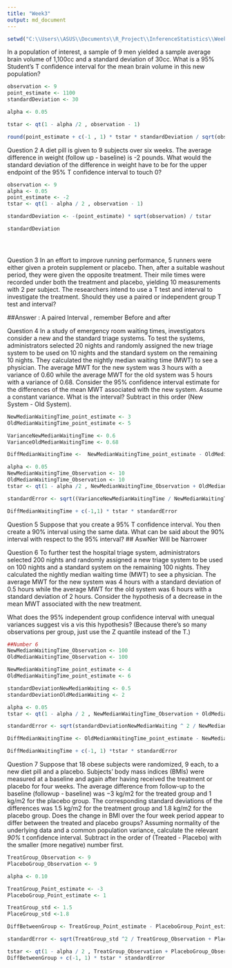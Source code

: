 ```yaml
---
title: "Week3"
output: md_document
---
```


```r
setwd("C:\\Users\\ASUS\\Documents\\R_Project\\InferenceStatistics\\Week3")

```
In a population of interest, a sample of 9 men yielded a sample average brain volume of 1,100cc and a standard deviation of 30cc. What is a 95% Student's T confidence interval for the mean brain volume in this new population?



```r
observation <- 9
point_estimate <- 1100
standardDeviation <- 30

alpha <- 0.05 

tstar <- qt(1 - alpha /2 , observation - 1)

round(point_estimate + c(-1 , 1) * tstar * standardDeviation / sqrt(observation))


```
Question 2
A diet pill is given to 9 subjects over six weeks. The average difference in weight (follow up - baseline) is -2 pounds. What would the standard deviation of the difference in weight have to be for the upper endpoint of the 95% T confidence interval to touch 0?

```r

observation <- 9
alpha <- 0.05
point_estimate <- -2
tstar <- qt(1 - alpha / 2 , observation - 1)

standardDeviation <- -(point_estimate) * sqrt(observation) / tstar

standardDeviation





```

Question 3
In an effort to improve running performance, 5 runners were either given a protein supplement or placebo. Then, after a suitable washout period, they were given the opposite treatment. Their mile times were recorded under both the treatment and placebo, yielding 10 measurements with 2 per subject. The researchers intend to use a T test and interval to investigate the treatment. Should they use a paired or independent group T test and interval?

##Answer : 
A paired Interval , remember Before and after 

Question 4
In a study of emergency room waiting times, investigators consider a new and the standard triage systems. To test the systems, administrators selected 20 nights and randomly assigned the new triage system to be used on 10 nights and the standard system on the remaining 10 nights. They calculated the nightly median waiting time (MWT) to see a physician. The average MWT for the new system was 3 hours with a variance of 0.60 while the average MWT for the old system was 5 hours with a variance of 0.68. Consider the 95% confidence interval estimate for the differences of the mean MWT associated with the new system. Assume a constant variance. What is the interval? Subtract in this order (New System - Old System).


```r

NewMedianWaitingTime_point_estimate <- 3
OldMedianWaitingTime_point_estimate <- 5

VarianceNewMedianWaitingTime <- 0.6
VarianceOldMedianWaitingTime <- 0.68

DiffMedianWaitingTime <-  NewMedianWaitingTime_point_estimate - OldMedianWaitingTime_point_estimate

alpha <- 0.05
NewMedianWaitingTime_Observation <- 10 
OldMedianWaitingTime_Observation <- 10
tstar <- qt(1 - alpha /2 , NewMedianWaitingTime_Observation + OldMedianWaitingTime_Observation- 2)

standardError <- sqrt((VarianceNewMedianWaitingTime / NewMedianWaitingTime_Observation) + (VarianceOldMedianWaitingTime / OldMedianWaitingTime_Observation) )

DiffMedianWaitingTime + c(-1,1) * tstar * standardError

```
Question 5
Suppose that you create a 95% T confidence interval. You then create a 90% interval using the same data. What can be said about the 90% interval with respect to the 95% interval?
## AswNer
Will be Narrower

Question 6
To further test the hospital triage system, administrators selected 200 nights and randomly assigned a new triage system to be used on 100 nights and a standard system on the remaining 100 nights. They calculated the nightly median waiting time (MWT) to see a physician. The average MWT for the new system was 4 hours with a standard deviation of 0.5 hours while the average MWT for the old system was 6 hours with a standard deviation of 2 hours. Consider the hypothesis of a decrease in the mean MWT associated with the new treatment.

What does the 95% independent group confidence interval with unequal variances suggest vis a vis this hypothesis? (Because there's so many observations per group, just use the Z quantile instead of the T.)


```r
##Number 6
NewMedianWaitingTime_Observation <- 100
OldMedianWaitingTime_Observation <- 100

NewMedianWaitingTime_point_estimate <- 4 
OldMedianWaitingTime_point_estimate <- 6

standardDeviationNewMedianWaiting <- 0.5
standardDeviationOldMedianWaiting <- 2

alpha <- 0.05
tstar <- qt(1 - alpha / 2 , NewMedianWaitingTime_Observation + OldMedianWaitingTime_point_estimate - 2)

standardError <- sqrt(standardDeviationNewMedianWaiting ^ 2 / NewMedianWaitingTime_Observation + standardDeviationOldMedianWaiting ^ 2 / OldMedianWaitingTime_Observation)

DiffMedianWaitingTime <- OldMedianWaitingTime_point_estimate - NewMedianWaitingTime_point_estimate 

DiffMedianWaitingTime + c(-1, 1) *tstar * standardError 


```


Question 7
Suppose that 18 obese subjects were randomized, 9 each, to a new diet pill and a placebo. Subjects’ body mass indices (BMIs) were measured at a baseline and again after having received the treatment or placebo for four weeks. The average difference from follow-up to the baseline (followup - baseline) was −3 kg/m2 for the treated group and 1 kg/m2 for the placebo group. The corresponding standard deviations of the differences was 1.5 kg/m2 for the treatment group and 1.8 kg/m2 for the placebo group. Does the change in BMI over the four week period appear to differ between the treated and placebo groups? Assuming normality of the underlying data and a common population variance, calculate the relevant *90%* t confidence interval. Subtract in the order of (Treated - Placebo) with the smaller (more negative) number first.


```r
TreatGroup_Observation <- 9 
PlaceboGroup_Observation <- 9 

alpha <- 0.10

TreatGroup_Point_estimate <- -3
PlaceboGroup_Point_estimate <- 1

TreatGroup_std <- 1.5 
PlaceGroup_std <-1.8

DiffBetweenGroup <- TreatGroup_Point_estimate - PlaceboGroup_Point_estimate

standardError <- sqrt(TreatGroup_std ^2 / TreatGroup_Observation + PlaceGroup_std ^2 / PlaceboGroup_Observation)

tstar <- qt(1 - alpha / 2 , TreatGroup_Observation + PlaceboGroup_Observation -2)
DiffBetweenGroup + c(-1, 1) * tstar * standardError




```